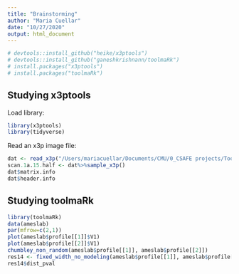 ```yaml
---
title: "Brainstorming"
author: "Maria Cuellar"
date: "10/27/2020"
output: html_document
---
```



<!-- ## Preamble -->
```r
# devtools::install_github("heike/x3ptools")
# devtools::install_github("ganeshkrishnann/toolmaRk")
# install.packages("x3ptools")
# install.packages("toolmaRk")
```



## Studying x3ptools

Load library:
```r
library(x3ptools)
library(tidyverse)
```

Read an x3p image file:
```r
dat <- read_x3p("/Users/mariacuellar/Documents/CMU/0_CSAFE projects/Toolmarks/Data from Netherlands/Toolmark_data_for_NIST_database/1A/1A_30deg_depth_data.x3p")
scan.1a.15.half <- dat%>%sample_x3p()
dat$matrix.info
dat$header.info
```


## Studying toolmaRk

```r
library(toolmaRk)
data(ameslab)
par(mfrow=c(2,1))
plot(ameslab$profile[[1]]$V1)
plot(ameslab$profile[[2]]$V1)
chumbley_non_random(ameslab$profile[[1]], ameslab$profile[[2]])
res14 <- fixed_width_no_modeling(ameslab$profile[[1]], ameslab$profile[[4]]) 
res14$dist_pval
```

